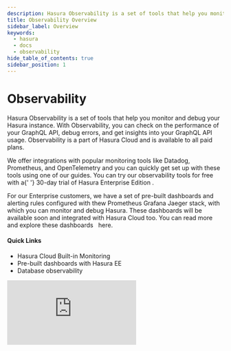 ```yaml
---
description: Hasura Observability is a set of tools that help you monitor and debug your GraphQL API
title: Observability Overview
sidebar_label: Overview
keywords:
  - hasura
  - docs
  - observability
hide_table_of_contents: true
sidebar_position: 1
---
```



# <Observability /> Observability

<ProductBadge free standard pro ee self />

<div className="overview-header">
  <div className="overview-text">
    <p>
      Hasura Observability is a set of tools that help you monitor and debug your Hasura instance. With Observability,
      you can check on the performance of your GraphQL API, debug errors, and get insights into your GraphQL API usage.
      Observability is a part of Hasura Cloud and is available to all paid plans.
    </p>
    <p>
      We offer integrations with popular monitoring tools like Datadog, Prometheus, and OpenTelemetry and you can
      quickly get set up with these tools using one of our guides. You can try our observability tools for free with a{' '}
      <VersionedLink to="/enterprise/try-hasura-enterprise-edition/">
        30-day trial of Hasura Enterprise Edition
      </VersionedLink>
      .
    </p>
    <p>
      For our Enterprise customers, we have a set of pre-built dashboards and alerting rules configured with thew
      Prometheus Grafana Jaeger stack, with which you can monitor and debug Hasura. These dashboards will be available
      soon and integrated with Hasura Cloud too. You can read more and explore these dashboards &nbsp;
      <VersionedLink to="/observability/enterprise-edition/prometheus/pre-built-dashboards/">here</VersionedLink>.
    </p>
    <h4>Quick Links</h4>
    <ul>
      <li>
        <VersionedLink to="/observability/cloud-monitoring/index/">Hasura Cloud Built-in Monitoring</VersionedLink>
      </li>
      <li>
        <VersionedLink to="/observability/enterprise-edition/prometheus/pre-built-dashboards">Pre-built dashboards with Hasura EE</VersionedLink>
      </li>
      <li>
        <VersionedLink to="/observability/db-observability/">Database observability</VersionedLink>
      </li>
    </ul>
  </div>
  <iframe
    src="https://www.youtube.com/embed/Y9-43_KcoGY"
    frameBorder="0"
    allow="accelerometer; autoplay; encrypted-media; gyroscope; picture-in-picture"
    allowFullScreen
  />
</div>

## Using Observability

<div className="overview-gallery">
  <VersionedLink to="/observability/opentelemetry/">
    <div className="card">
      <h3>OpenTelemetry</h3>
      <p>Connect your Hasura Cloud project to OpenTelemetry-compliant services.</p>
    </div>
  </VersionedLink>
  <VersionedLink to="/observability/cloud/prometheus/">
    <div className="card">
      <h3>Prometheus</h3>
      <p>Connect your Hasura Cloud project to Prometheus.</p>
    </div>
  </VersionedLink>
  <VersionedLink to="/observability/cloud/datadog">
    <div className="card">
      <h3>Datadog</h3>
      <p>Connect your Hasura Cloud project to Datadog.</p>
    </div>
  </VersionedLink>
</div>
